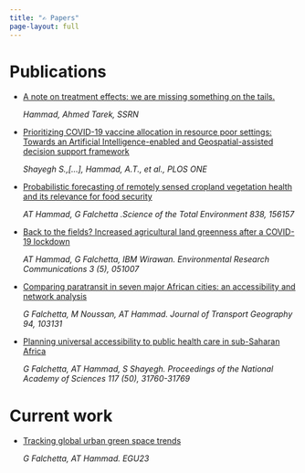 ```yaml
---
title: "✍ Papers"
page-layout: full
---
```


# Publications

::: justify
-   [A note on treatment effects: we are missing something on the tails.](http://dx.doi.org/10.2139/ssrn.4899355)

    *Hammad, Ahmed Tarek, SSRN*

-   [Prioritizing COVID-19 vaccine allocation in resource poor settings: Towards an Artificial Intelligence-enabled and Geospatial-assisted decision support framework](https://journals.plos.org/plosone/article?id=10.1371/journal.pone.0275037)

    *Shayegh S.,\[...\], Hammad, A.T., et al., PLOS ONE*

-   [Probabilistic forecasting of remotely sensed cropland vegetation health and its relevance for food security](https://scholar.google.com/citations?view_op=view_citation&hl=en&user=uE11zZAAAAAJ&citation_for_view=uE11zZAAAAAJ:UeHWp8X0CEIC)

    *AT Hammad, G Falchetta .Science of the Total Environment 838, 156157*

-   [Back to the fields? Increased agricultural land greenness after a COVID-19 lockdown](https://scholar.google.com/citations?view_op=view_citation&hl=en&user=uE11zZAAAAAJ&citation_for_view=uE11zZAAAAAJ:d1gkVwhDpl0C)

    *AT Hammad, G Falchetta, IBM Wirawan. Environmental Research Communications 3 (5), 051007*

-   [Comparing paratransit in seven major African cities: an accessibility and network analysis](https://scholar.google.com/citations?view_op=view_citation&hl=en&user=uE11zZAAAAAJ&citation_for_view=uE11zZAAAAAJ:2osOgNQ5qMEC)

    *G Falchetta, M Noussan, AT Hammad. Journal of Transport Geography 94, 103131*

-   [Planning universal accessibility to public health care in sub-Saharan Africa](https://scholar.google.com/citations?view_op=view_citation&hl=en&user=uE11zZAAAAAJ&citation_for_view=uE11zZAAAAAJ:u5HHmVD_uO8C)

    *G Falchetta, AT Hammad, S Shayegh. Proceedings of the National Academy of Sciences 117 (50), 31760-31769*
:::

# Current work

::: justify
-   [Tracking global urban green space trends](https://scholar.google.com/citations?view_op=view_citation&hl=en&user=uE11zZAAAAAJ&citation_for_view=uE11zZAAAAAJ:zYLM7Y9cAGgC)

    *G Falchetta, AT Hammad. EGU23*
:::
